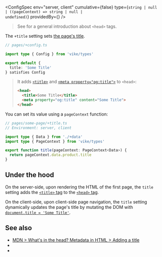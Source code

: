 

<ConfigSpec
  env="server, client"
  cumulative={false}
  type={<code>string | null | ((pageContext) => string | null | undefined)</code>}
  providedBy={<ProvidedBy noCustomGuide />}
/>

> See <Link href="/head-tags" /> for a general introduction about `<head>` tags.

The `+title` setting sets [the page's title](https://developer.mozilla.org/en-US/docs/Learn/HTML/Introduction_to_HTML/The_head_metadata_in_HTML#adding_a_title).

```ts
// pages/+config.ts

import type { Config } from 'vike/types'

export default {
  title: 'Some Title'
} satisfies Config
```

> It adds
> [`<title>`](https://developer.mozilla.org/en-US/docs/Web/HTML/Element/title)
> and
> [`<meta property="og:title">`](https://ogp.me)
> to `<head>`:
>
> ```html
> <head>
>   <title>Some Title</title>
>   <meta property="og:title" content="Some Title">
> </head>
> ```

You can set its value using a <Link href="/pageContext">`pageContext`</Link> function:

```ts
// pages/some-page/+title.ts
// Environment: server, client

import type { Data } from './+data'
import type { PageContext } from 'vike/types'

export function title(pageContext: PageContext<Data>) {
  return pageContext.data.product.title
}
```


## Under the hood

On the server-side, upon rendering the HTML of the first page, the `title` setting adds the [`<title>` tag](https://developer.mozilla.org/en-US/docs/Web/HTML/Element/title) to the [`<head>` tag](https://developer.mozilla.org/en-US/docs/Learn/HTML/Introduction_to_HTML/The_head_metadata_in_HTML).

On the client-side, upon <Link href="/client-routing">client-side page navigation</Link>, the `title` setting dynamically updates the page's title by mutating the DOM with [`document.title = 'Some Title'`](https://developer.mozilla.org/en-US/docs/Web/API/Document/title).


## See also

- [MDN > What's in the head? Metadata in HTML > Adding a title](https://developer.mozilla.org/en-US/docs/Learn/HTML/Introduction_to_HTML/The_head_metadata_in_HTML#adding_a_title)
- <Link href="/head-tags" />
- <Link href="/settings#html-shell" doNotInferSectionTitle />
